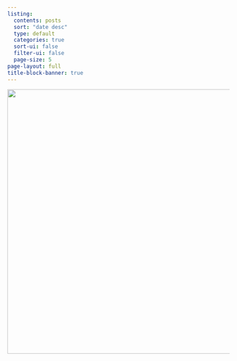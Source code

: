 ```yaml
---
listing:
  contents: posts
  sort: "date desc"
  type: default
  categories: true
  sort-ui: false
  filter-ui: false
  page-size: 5
page-layout: full
title-block-banner: true
---
```


![](DSC00313.png){fig-alt="Chalkboard with BuffaloBadger's ToTaL PS written on it" fig-align="center" width="600"}

&nbsp;
